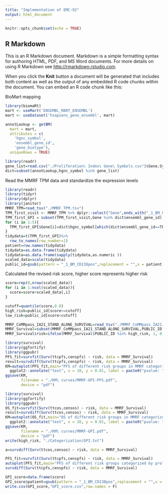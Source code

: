 ```yaml
---
title: "Implementation of EMC-92"
output: html_document
---
```


```r
knitr::opts_chunk$set(echo = TRUE)
```

## R Markdown

This is an R Markdown document. Markdown is a simple formatting syntax for authoring HTML, PDF, and MS Word documents. For more details on using R Markdown see <http://rmarkdown.rstudio.com>.

When you click the **Knit** button a document will be generated that includes both content as well as the output of any embedded R code chunks within the document. You can embed an R code chunk like this:


BioMart mapping
```r
library(biomaRt) 
mart <- useMart('ENSEMBL_MART_ENSEMBL')
mart <- useDataset('hsapiens_gene_ensembl', mart)

annotLookup <- getBM(
  mart = mart,
  attributes = c(
    'hgnc_symbol',
    'ensembl_gene_id',
    'gene_biotype'),
  uniqueRows = TRUE)
```

```r
library(readr)
gene_list=read.csv("./Proliferation\ Index\ Gene\ Symbols.csv")$Gene.Symbol
dict=subset(annotLookup,hgnc_symbol %in% gene_list)
```


Read the MMRF TPM data and standardize the expression levels
```r
library(readr)
library(tidyr)
library(dplyr)
library(janitor)
MMRF_TPM=read_tsv("./MMRF_TPM.tsv")
TPM_first_visit <- MMRF_TPM %>% dplyr::select("Gene",ends_with("_1_BM_CD138pos"))
TPM_first_GPI = subset(TPM_first_visit,Gene %in% dict$ensembl_gene_id)
for (i in 1:5){
  TPM_first_GPI$Gene[i]=dict$hgnc_symbol[which(dict$ensembl_gene_id==TPM_first_GPI$Gene[i])]
}
tidydata=t(TPM_first_GPI)%>%
  row_to_names(row_number=1)
patient=row.names(tidydata)
tidydata=as.data.frame(tidydata)
tidydata=as.data.frame(sapply(tidydata,as.numeric ))
scaled_data=scale(tidydata)
public_id=gsub(pattern = "_1_BM_CD138pos",replacement = "",x = patient)
```

Calculated the revised risk score, higher score represents higher risk
```r
score=rep(0,nrow(scaled_data))
for (i in 1:ncol(scaled_data)){
  score=score+scaled_data[,i]
}
```

```r
cutoff=quantile(score,0.8)
high_risk=public_id[score>=cutoff]
low_risk=public_id[score<cutoff]
```


```r
MMRF_CoMMpass_IA21_STAND_ALONE_SURVIVAL=read_tsv("./MMRF_CoMMpass_IA21_STAND_ALONE_SURVIVAL.tsv")
MMRF_Survival=subset(MMRF_CoMMpass_IA21_STAND_ALONE_SURVIVAL,PUBLIC_ID %in% high_risk | PUBLIC_ID %in% low_risk)
MMRF_Survival$risk=ifelse(MMRF_Survival$PUBLIC_ID %in% high_risk, 1, 0) #risk=1 represents high risk
```
```r
library(survival)
library(ggfortify)
library(ggpubr)
PFS_fit=survfit(Surv(ttcpfs,censpfs) ~ risk, data = MMRF_Survival)
result=survdiff(Surv(ttcpfs,censpfs) ~ risk, data = MMRF_Survival)
KM=autoplot(PFS_fit,main="PFS of different risk groups in MMRF categorized by GPI",ylim = c(0, 1.0))+
  ggplot2::annotate("text", x = 10, y = 0.01, label = paste0("pvalue: ", sprintf("%.2e", result$pvalue)) , size = 3, hjust = 0)
ggsave(KM, 
       filename = "./KM\ curves/MMRF-GPI-PFS.pdf",
       device = "pdf")
```

```r
library(survival)
library(ggfortify)
library(ggpubr)
OS_fit=survfit(Surv(ttcos,censos) ~ risk, data = MMRF_Survival)
result=survdiff(Surv(ttcos,censos) ~ risk, data = MMRF_Survival)
KM=autoplot(OS_fit,main="OS of different risk groups in MMRF categorized by GPI",ylim = c(0, 1.0))+
  ggplot2::annotate("text", x = 10, y = 0.01, label = paste0("pvalue: ", sprintf("%.2e", result$pvalue)) , size = 3, hjust = 0)
ggsave(KM, 
       filename = "./KM\ curves/MMRF-GPI.pdf",
       device = "pdf")
write(high_risk, "./Categorization/GPI.txt")
```
```r
a=survdiff(Surv(ttcos,censos) ~ risk, data = MMRF_Survival)
```


```r
PFS_fit=survfit(Surv(ttcpfs,censpfs) ~ risk, data = MMRF_Survival)
autoplot(PFS_fit,main="PFS of different risk groups categorized by proliferation index")
survdiff(Surv(ttcpfs,censpfs) ~ risk, data = MMRF_Survival)
```
```r
GPI_score=data.frame(score)
GPI_score$patient=gsub(pattern = "_1_BM_CD138pos",replacement = "",x = patient)
write.csv(GPI_score,"GPI_score.csv",row.names = F)
```
